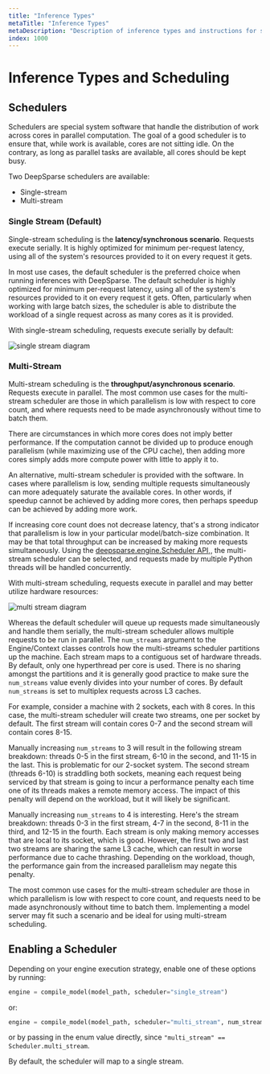 ```yaml
---
title: "Inference Types"
metaTitle: "Inference Types"
metaDescription: "Description of inference types and instructions for scheduling"
index: 1000
---
```


# Inference Types and Scheduling

## Schedulers

Schedulers are special system software that handle the distribution of work across cores in parallel computation. The goal of a good scheduler is to ensure that, while work is available, cores are not sitting idle. On the contrary, as long as parallel tasks are available, all cores should be kept busy.

Two DeepSparse schedulers are available:

- Single-stream
- Multi-stream

### Single Stream (Default)

Single-stream scheduling is the **latency/synchronous scenario**. Requests execute serially. It is highly optimized for minimum per-request latency, using all of the system's resources provided to it on every request it gets.

In most use cases, the default scheduler is the preferred choice when running inferences with DeepSparse. The default scheduler is highly optimized for minimum per-request latency, using all of the system's resources provided to it on every request it gets. Often, particularly when working with large batch sizes, the scheduler is able to distribute the workload of a single request across as many cores as it is provided.

With single-stream scheduling, requests execute serially by default:

<img src="https://raw.githubusercontent.com/neuralmagic/deepsparse/main/docs/source/single-stream.png" alt="single stream diagram" />

### Multi-Stream

Multi-stream scheduling is the **throughput/asynchronous scenario**. Requests execute in parallel. The most common use cases for the multi-stream scheduler are those in which parallelism is low with respect to core count, and where requests need to be made asynchronously without time to batch them.

There are circumstances in which more cores does not imply better performance. If the computation cannot be divided up to produce enough parallelism (while maximizing use of the CPU cache), then adding more cores simply adds more compute power with little to apply it to.

An alternative, multi-stream scheduler is provided with the software. In cases where parallelism is low, sending multiple requests simultaneously can more adequately saturate the available cores. In other words, if speedup cannot be achieved by adding more cores, then perhaps speedup can be achieved by adding more work.

If increasing core count does not decrease latency, that's a strong indicator that parallelism is low in your particular model/batch-size combination. It may be that total throughput can be increased by making more requests simultaneously. Using the [deepsparse.engine.Scheduler API,](https://docs.neuralmagic.com/archive/deepsparse/api/deepsparse.html#module-deepsparse.engine), the multi-stream scheduler can be selected, and requests made by multiple Python threads will be handled concurrently.

With multi-stream scheduling, requests execute in parallel and may better utilize hardware resources:

<img src="https://raw.githubusercontent.com/neuralmagic/deepsparse/main/docs/source/multi-stream.png" alt="multi stream diagram" />

Whereas the default scheduler will queue up requests made simultaneously and handle them serially, the multi-stream scheduler allows multiple requests to be run in parallel. The `num_streams` argument to the Engine/Context classes controls how the multi-streams scheduler partitions up the machine. Each stream maps to a contiguous set of hardware threads. By default, only one hyperthread per core is used. There is no sharing amongst the partitions and it is generally good practice to make sure the `num_streams` value evenly divides into your number of cores. By default `num_streams` is set to multiplex requests across L3 caches.

For example, consider a machine with 2 sockets, each with 8 cores. In this case, the multi-stream scheduler will create two streams, one per socket by default. The first stream will contain cores 0-7 and the second stream will contain cores 8-15.

Manually increasing `num_streams` to 3 will result in the following stream breakdown: threads 0-5 in the first stream, 6-10 in the second, and 11-15 in the last. This is problematic for our 2-socket system. The second stream (threads 6-10) is straddling both sockets, meaning each request being serviced by that stream is going to incur a performance penalty each time one of its threads makes a remote memory access. The impact of this penalty will depend on the workload, but it will likely be significant.

Manually increasing `num_streams` to 4 is interesting. Here's the stream breakdown: threads 0-3 in the first stream, 4-7 in the second, 8-11 in the third, and 12-15 in the fourth. Each stream is only making memory accesses that are local to its socket, which is good. However, the first two and last two streams are sharing the same L3 cache, which can result in worse performance due to cache thrashing. Depending on the workload, though, the performance gain from the increased parallelism may negate this penalty.

The most common use cases for the multi-stream scheduler are those in which parallelism is low with respect to core count, and requests need to be made asynchronously without time to batch them. Implementing a model server may fit such a scenario and be ideal for using multi-stream scheduling.

## Enabling a Scheduler

Depending on your engine execution strategy, enable one of these options by running:

```python
engine = compile_model(model_path, scheduler="single_stream")
```

or:

```python
engine = compile_model(model_path, scheduler="multi_stream", num_streams=None) # None is the default
```

or by passing in the enum value directly, since `"multi_stream" == Scheduler.multi_stream`.

By default, the scheduler will map to a single stream.

